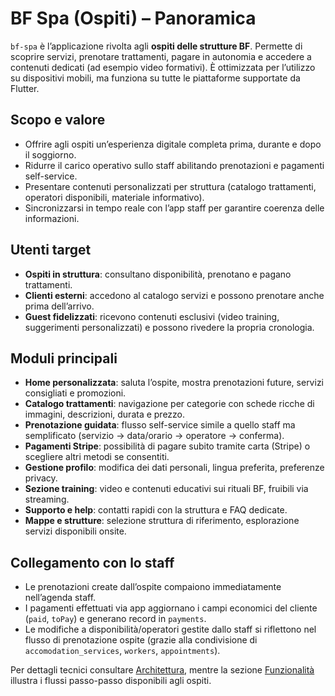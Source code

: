 # BF Spa (Ospiti) – Panoramica

`bf-spa` è l’applicazione rivolta agli **ospiti delle strutture BF**. Permette di scoprire servizi, prenotare trattamenti, pagare in autonomia e accedere a contenuti dedicati (ad esempio video formativi). È ottimizzata per l’utilizzo su dispositivi mobili, ma funziona su tutte le piattaforme supportate da Flutter.

## Scopo e valore

- Offrire agli ospiti un’esperienza digitale completa prima, durante e dopo il soggiorno.
- Ridurre il carico operativo sullo staff abilitando prenotazioni e pagamenti self-service.
- Presentare contenuti personalizzati per struttura (catalogo trattamenti, operatori disponibili, materiale informativo).
- Sincronizzarsi in tempo reale con l’app staff per garantire coerenza delle informazioni.

## Utenti target

- **Ospiti in struttura**: consultano disponibilità, prenotano e pagano trattamenti.
- **Clienti esterni**: accedono al catalogo servizi e possono prenotare anche prima dell’arrivo.
- **Guest fidelizzati**: ricevono contenuti esclusivi (video training, suggerimenti personalizzati) e possono rivedere la propria cronologia.

## Moduli principali

- **Home personalizzata**: saluta l’ospite, mostra prenotazioni future, servizi consigliati e promozioni.
- **Catalogo trattamenti**: navigazione per categorie con schede ricche di immagini, descrizioni, durata e prezzo.
- **Prenotazione guidata**: flusso self-service simile a quello staff ma semplificato (servizio → data/orario → operatore → conferma).
- **Pagamenti Stripe**: possibilità di pagare subito tramite carta (Stripe) o scegliere altri metodi se consentiti.
- **Gestione profilo**: modifica dei dati personali, lingua preferita, preferenze privacy.
- **Sezione training**: video e contenuti educativi sui rituali BF, fruibili via streaming.
- **Supporto e help**: contatti rapidi con la struttura e FAQ dedicate.
- **Mappe e strutture**: selezione struttura di riferimento, esplorazione servizi disponibili onsite.

## Collegamento con lo staff

- Le prenotazioni create dall’ospite compaiono immediatamente nell’agenda staff.
- I pagamenti effettuati via app aggiornano i campi economici del cliente (`paid`, `toPay`) e generano record in `payments`.
- Le modifiche a disponibilità/operatori gestite dallo staff si riflettono nel flusso di prenotazione ospite (grazie alla condivisione di `accomodation_services`, `workers`, `appointments`).

Per dettagli tecnici consultare [Architettura](architettura), mentre la sezione [Funzionalità](funzionalita) illustra i flussi passo-passo disponibili agli ospiti.
